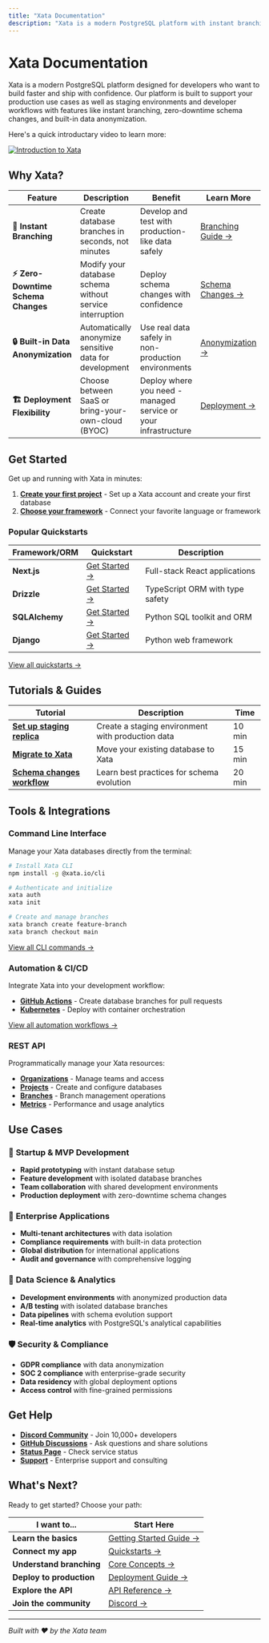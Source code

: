 ```yaml
---
title: "Xata Documentation"
description: "Xata is a modern PostgreSQL platform with instant branching, zero-downtime schema changes, and built-in data anonymization."
---
```


# Xata Documentation

Xata is a modern PostgreSQL platform designed for developers who want to build faster and ship with confidence. Our platform is built to support your production use cases as well as staging environments and developer workflows with  features like instant branching, zero-downtime schema changes, and built-in data anonymization.

Here's a quick introductary video to learn more:

[![Introduction to Xata](assets/images/intro_xata.png)](https://youtu.be/7P5kyzEfAdc?si=WvSdBDBp95vJM91U)

## Why Xata?

| Feature | Description | Benefit | Learn More |
|---------|-------------|---------|------------|
| **🚀 Instant Branching** | Create database branches in seconds, not minutes | Develop and test with production-like data safely | [Branching Guide →](/core-concepts/branching) |
| **⚡ Zero-Downtime Schema Changes** | Modify your database schema without service interruption | Deploy schema changes with confidence | [Schema Changes →](/core-concepts/schema-changes) |
| **🔒 Built-in Data Anonymization** | Automatically anonymize sensitive data for development | Use real data safely in non-production environments | [Anonymization →](/core-concepts/anonymization) |
| **🏗️ Deployment Flexibility** | Choose between SaaS or bring-your-own-cloud (BYOC) | Deploy where you need - managed service or your infrastructure | [Deployment →](/deployment) |

## Get Started

Get up and running with Xata in minutes:

1. **[Create your first project](/getting-started)** - Set up a Xata account and create your first database
2. **[Choose your framework](/quickstarts)** - Connect your favorite language or framework

### Popular Quickstarts

| Framework/ORM | Quickstart | Description |
|---------------|------------|-------------|
| **Next.js** | [Get Started →](/quickstarts/nextjs) | Full-stack React applications |
| **Drizzle** | [Get Started →](/quickstarts/drizzle) | TypeScript ORM with type safety |
| **SQLAlchemy** | [Get Started →](/quickstarts/sqlalchemy) | Python SQL toolkit and ORM |
| **Django** | [Get Started →](/quickstarts/django) | Python web framework |

[View all quickstarts →](/quickstarts)

## Tutorials & Guides

| Tutorial | Description | Time |
|----------|-------------|------|
| **[Set up staging replica](/tutorials/create-staging-replica)** | Create a staging environment with production data | 10 min |
| **[Migrate to Xata](/tutorials/migrate-to-xata)** | Move your existing database to Xata | 15 min |
| **[Schema changes workflow](/tutorials/schema-change)** | Learn best practices for schema evolution | 20 min |

## Tools & Integrations

### Command Line Interface
Manage your Xata databases directly from the terminal:

```bash
# Install Xata CLI
npm install -g @xata.io/cli

# Authenticate and initialize
xata auth
xata init

# Create and manage branches
xata branch create feature-branch
xata branch checkout main
```

[View all CLI commands →](/cli)

### Automation & CI/CD
Integrate Xata into your development workflow:

- **[GitHub Actions](/automations/ga-pr)** - Create database branches for pull requests
- **[Kubernetes](/automations/kubernetes-clone)** - Deploy with container orchestration

[View all automation workflows →](/automations)

### REST API
Programmatically manage your Xata resources:

- **[Organizations](/api/organizations)** - Manage teams and access
- **[Projects](/api/projects)** - Create and configure databases
- **[Branches](/api/branches)** - Branch management operations
- **[Metrics](/api/metrics)** - Performance and usage analytics

## Use Cases

### 🚀 **Startup & MVP Development**
- **Rapid prototyping** with instant database setup
- **Feature development** with isolated database branches
- **Team collaboration** with shared development environments
- **Production deployment** with zero-downtime schema changes

### 🏢 **Enterprise Applications**
- **Multi-tenant architectures** with data isolation
- **Compliance requirements** with built-in data protection
- **Global distribution** for international applications
- **Audit and governance** with comprehensive logging

### 🔬 **Data Science & Analytics**
- **Development environments** with anonymized production data
- **A/B testing** with isolated database branches
- **Data pipelines** with schema evolution support
- **Real-time analytics** with PostgreSQL's analytical capabilities

### 🛡️ **Security & Compliance**
- **GDPR compliance** with data anonymization
- **SOC 2 compliance** with enterprise-grade security
- **Data residency** with global deployment options
- **Access control** with fine-grained permissions

## Get Help

- **[Discord Community](https://discord.gg/xata)** - Join 10,000+ developers
- **[GitHub Discussions](https://github.com/xataio/xata/discussions)** - Ask questions and share solutions
- **[Status Page](https://status.xata.io)** - Check service status
- **[Support](https://xata.io/support)** - Enterprise support and consulting

## What's Next?

Ready to get started? Choose your path:

| I want to... | Start Here |
|--------------|------------|
| **Learn the basics** | [Getting Started Guide →](/getting-started) |
| **Connect my app** | [Quickstarts →](/quickstarts) |
| **Understand branching** | [Core Concepts →](/core-concepts) |
| **Deploy to production** | [Deployment Guide →](/deployment) |
| **Explore the API** | [API Reference →](/api) |
| **Join the community** | [Discord →](https://discord.gg/xata) |

---

*Built with ❤️ by the Xata team* 